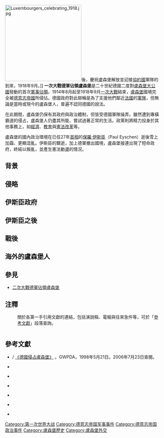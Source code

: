 {{Incomplete}}[[Image:Luxembourgers_celebrating_1918.jpg|250px]]後，慶祝盧森堡解放並迎接[[協約國列表|協約國]]軍隊的到來，1918年9月。]]
'''一次大戰德軍佔領盧森堡'''是二十世紀德國二度對[[盧森堡|盧森堡大公國]]發動的首次[[軍事佔領|軍事佔領]]。1914年8月起至1918年9月[[一次大戰|一次大戰]]結束，[[盧森堡|盧森堡]]國境完全被[[德意志帝國|德意志帝國]]所侵佔。德國政府對此辯稱是為了支援他們鄰近[[法國|法國]]的[[軍隊|軍隊]]，但無論是當時或現今的盧森堡人，普遍不認同德國的說法。

在此期間，盧森堡仍保有其政府與政治體制，但皆受德國軍隊操弄。雖然遭到專橫霸道的侵占，盧森堡人仍盡其所能、嘗試過著正常的生活。政黨則將精力投身於其他事務上，如[[經濟|經濟]]、[[教育|教育]]與[[憲法改革|憲法改革]]等。

盧森堡的國內政治環境在已任27年[[盧森堡首相|首相]]的[[保羅·伊斯臣|保羅·伊斯臣]]（Paul Eyschen）逝後雪上加霜、更顯混亂。伊斯臣的驟逝，加上德軍撤出國境，盧森堡接連出現了短命政府，終結以叛亂，並產生憲法動盪的情況。

== 背景 ==

== 侵略 ==

== 伊斯臣政府 ==

== 伊斯臣之後 ==

== 戰後 ==

== 海外的盧森堡人 ==

== 參見 ==
{{portal|第一次世界大戰}}

* [[二次大戰德軍佔領盧森堡|二次大戰德軍佔領盧森堡]]

== 注釋 ==
:關於各第一手引用文獻的連結，包括演說稿、電報與往來急件等，可於「[[#參考文獻|參考文獻]]」段落查詢。
<div class="references-small" style="-moz-column-count:2; column-count:2;"><references/></div>

== 參考文獻 ==
* {{fr icon}}/{{de icon}} [http://www.gwpda.org/1914/luxemboo.html 《德國侵占盧森堡》] {{Wayback|url=http://www.gwpda.org/1914/luxemboo.html |date=20060615172731 }}。GWPDA，1998年5月21日。2006年7月23日查閱。
* {{en icon}} {{cite book | first=Christian | last=Calmes | year=1989 | title= 1815年至今的國家的創建 | publisher=Saint-Paul | location=盧森堡市 | id= }}
* {{en icon}} {{cite book | last = Dostert | first = Paul | coauthors = Margue, Paul | title = 盧森堡大公國皇室 | url = http://www.gouvernement.lu/publications/download/grandducalfamily.pdf | format = PDF | accessdate = 2006年7月23日 | edition =  | publisher = Service Information et Presse | location = 盧森堡市 | isbn = 2-87999-018-1 | date = 2002年9月 | deadurl = yes | archiveurl = https://web.archive.org/web/20060630101240/http://www.gouvernement.lu/publications/download/grandducalfamily.pdf | archivedate = 2006年6月30日 }}
* {{de icon}} {{cite book | first=Ernest | last=Faber | year=1932 | title=Luxemburg im Kriege 1914–1918 | publisher= | location=Mersch id= }}
* {{fr icon}} {{cite book | first=Jean-Marie | last=Kreins | year=2003 | title=盧森堡歷史 | edition=3版 | publisher=法國大學出版 | location=巴黎 | isbn= 978-21-3053-852-3 }}
* {{en icon}} {{cite book | first=Edith | last=O'Shaughnessy | year=1932 | title=瑪麗·阿德萊德 — 盧森堡女大公、拿索女公爵 | publisher=Jonathan Cape | location=倫敦 | id= }}
* {{fr icon}} {{cite book | last=Thewes | first=Guy | title=Les gouvernements du Grand-Duché de Luxembourg depuis 1848 | url=http://www.gouvernement.lu/publications/download/gouvernements_1848_2.pdf | format=PDF | accessdate=2006年7月23日 | edition=Édition limitée | publisher=Service Information et Presse | location=盧森堡市 | isbn=2-87999-118-8 | date=2003年7月 | archive-date=2006年7月9日 | archive-url=https://web.archive.org/web/20060709064705/http://www.gouvernement.lu/publications/download/gouvernements_1848_2.pdf | dead-url=no }}

[[Category:第一次世界大战|Category:第一次世界大战]]
[[Category:德意志帝国军事事件|Category:德意志帝国军事事件]]
[[Category:德意志帝国政治事件|Category:德意志帝国政治事件]]
[[Category:盧森堡歷史|Category:盧森堡歷史]]
[[Category:盧森堡外交|Category:盧森堡外交]]
